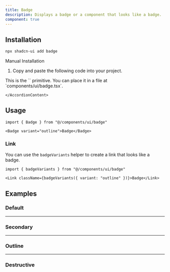 ```yaml
---
title: Badge
description: Displays a badge or a component that looks like a badge.
component: true
---
```


<ComponentExample src="/components/examples/badge/demo.tsx">
  <BadgeDemo />
</ComponentExample>

## Installation

```bash
npx shadcn-ui add badge
```

<Accordion type="single" collapsible>
  <AccordionItem value="manual-installation">
    <AccordionTrigger>Manual Installation</AccordionTrigger>
    <AccordionContent>

1. Copy and paste the following code into your project.

<ComponentSource src="/components/ui/badge.tsx" />

<Callout>
  This is the `<Badge />` primitive. You can place it in a file at
  `components/ui/badge.tsx`.
</Callout>

    </AccordionContent>

  </AccordionItem>
</Accordion>

## Usage

```tsx
import { Badge } from "@/components/ui/badge"
```

```tsx
<Badge variant="outline">Badge</Badge>
```

### Link

You can use the `badgeVariants` helper to create a link that looks like a badge.

```tsx
import { badgeVariants } from "@/components/ui/badge"
```

```tsx
<Link className={badgeVariants({ variant: "outline" })}>Badge</Link>
```

## Examples

### Default

<ComponentExample src="/components/examples/badge/demo.tsx">
  <BadgeDemo />
</ComponentExample>

---

### Secondary

<ComponentExample src="/components/examples/badge/secondary.tsx">
  <BadgeSecondary />
</ComponentExample>

---

### Outline

<ComponentExample src="/components/examples/badge/outline.tsx">
  <BadgeOutline />
</ComponentExample>

---

### Destructive

<ComponentExample src="/components/examples/badge/destructive.tsx">
  <BadgeDestructive />
</ComponentExample>
